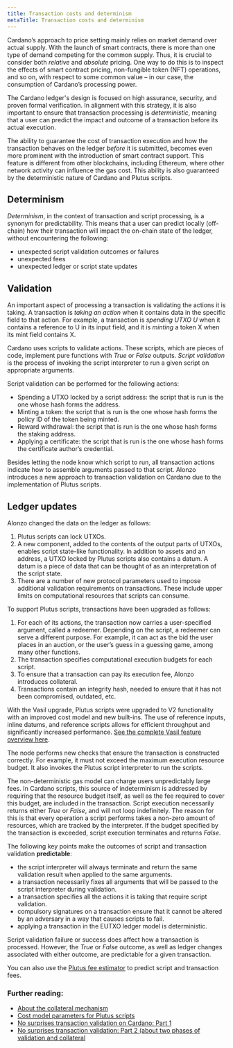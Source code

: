 ```yaml
---
title: Transaction costs and determinism
metaTitle: Transaction costs and determinism
---
```


Cardano’s approach to price setting mainly relies on market demand over actual supply. With the launch of smart contracts, there is more than one type of demand competing for the common supply. Thus, it is crucial to consider both *relative* and *absolute* pricing. One way to do this is to inspect the effects of smart contract pricing, non-fungible token (NFT) operations, and so on, with respect to some common value – in our case, the consumption of Cardano’s processing power. 

The Cardano ledger's design is focused on high assurance, security, and proven formal verification. In alignment with this strategy, it is also important to ensure that transaction processing is *deterministic*, meaning that a user can predict the impact and outcome of a transaction before its actual execution.

The ability to guarantee the cost of transaction execution and how the transaction behaves on the ledger *before* it is submitted, becomes even more prominent with the introduction of smart contract support. This feature is different from other blockchains, including Ethereum, where other network activity can influence the gas cost. This ability is also guaranteed by the deterministic nature of Cardano and Plutus scripts. 

## Determinism

*Determinism*, in the context of transaction and script processing, is a synonym for predictability. This means that a user can predict locally (off-chain) how their transaction will impact the on-chain state of the ledger, without encountering the following:

- unexpected script validation outcomes or failures
- unexpected fees
- unexpected ledger or script state updates

## Validation

An important aspect of processing a transaction is validating the actions it is taking. A transaction is *taking an action* when it contains data in the specific field to that action. For example, a transaction is *spending UTXO U* when it contains a reference to U in its input field, and it is *minting* a token X when its mint field contains X. 

Cardano uses scripts to validate actions. These scripts, which are pieces of code, implement pure functions with *True* or *False* outputs. *Script validation* is the process of invoking the script interpreter to run a given script on appropriate arguments. 

Script validation can be performed for the following actions:

- Spending a UTXO locked by a script address: the script that is run is the one whose hash forms the address. 
- Minting a token: the script that is run is the one whose hash forms the policy ID of the token being minted. 
- Reward withdrawal: the script that is run is the one whose hash forms the staking address.
- Applying a certificate: the script that is run is the one whose hash forms the certificate author’s credential.

Besides letting the node know which script to run, all transaction actions indicate how to assemble arguments passed to that script. Alonzo introduces a new approach to transaction validation on Cardano due to the implementation of Plutus scripts.

## Ledger updates

Alonzo changed the data on the ledger as follows: 
1. Plutus scripts can lock UTXOs.
2. A new component, added to the contents of the output parts of UTXOs, enables script state-like functionality. In addition to assets and an address, a UTXO locked by Plutus scripts also contains a datum. A datum is a piece of data that can be thought of as an interpretation of the script state. 
3. There are a number of new protocol parameters used to impose additional validation requirements on transactions. These include upper limits on computational resources that scripts can consume. 

To support Plutus scripts, transactions have been upgraded as follows: 
1. For each of its actions, the transaction now carries a user-specified argument, called a redeemer. Depending on the script, a redeemer can serve a different purpose. For example, it can act as the bid the user places in an auction, or the user’s guess in a guessing game, among many other functions.
2. The transaction specifies computational execution budgets for each script.
3. To ensure that a transaction can pay its execution fee, Alonzo introduces collateral. 
4. Transactions contain an integrity hash, needed to ensure that it has not been compromised, outdated, etc. 

With the Vasil upgrade, Plutus scripts were upgraded to V2 functionality with an improved cost model and new built-ins. The use of reference inputs, inline datums, and reference scripts allows for efficient throughput and significantly increased performance. [See the complete Vasil feature overview here](https://docs.cardano.org/cardano-testnet/about/feature-overview).

The node performs new checks that ensure the transaction is constructed correctly. For example, it must not exceed the maximum execution resource budget. It also invokes the Plutus script interpreter to run the scripts. 

The non-deterministic gas model can charge users unpredictably large fees. In Cardano scripts, this source of indeterminism is addressed by requiring that the resource budget itself, as well as the fee required to cover this budget, are included in the transaction. Script execution necessarily returns either *True* or *False*, and will not loop indefinitely. The reason for this is that every operation a script performs takes a non-zero amount of resources, which are tracked by the interpreter. If the budget specified by the transaction is exceeded, script execution terminates and returns *False*. 

The following key points make the outcomes of script and transaction validation **predictable**:
- the script interpreter will always terminate and return the same validation result when applied to the same arguments.
- a transaction necessarily fixes all arguments that will be passed to the script interpreter during validation. 
- a transaction specifies all the actions it is taking that require script validation.
- compulsory signatures on a transaction ensure that it cannot be altered by an adversary in a way that causes scripts to fail.
- applying a transaction in the EUTXO ledger model is deterministic.

Script validation failure or success does affect how a transaction is processed. However, the *True* or *False* outcome, as well as ledger changes associated with either outcome, are predictable for a given transaction.

You can also use the [Plutus fee estimator](https://docs.cardano.org/cardano-testnet/tools/plutus-fee-estimator) to predict script and transaction fees.

### Further reading:

- [About the collateral mechanism](https://docs.cardano.org/smart-contracts/plutus/collateral-mechanism/)
- [Cost model parameters for Plutus scripts](https://plutus-apps.readthedocs.io/en/latest/reference/cost-model-parameters.html)
- [No surprises transaction validation on Cardano: Part 1](https://iohk.io/en/blog/posts/2021/09/06/no-surprises-transaction-validation-on-cardano/)
- [No surprises transaction validation: Part 2 (about two phases of validation and collateral](https://iohk.io/en/blog/posts/2021/09/07/no-surprises-transaction-validation-part-2/)

